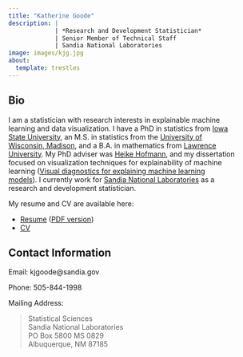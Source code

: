 ```yaml
---
title: "Katherine Goode"
description: | 
             | *Research and Development Statistician*
             | Senior Member of Technical Staff
             | Sandia National Laboratories
image: images/kjg.jpg
about:
  template: trestles
---
```


::: {.column-page style="width: 90%"}
## Bio

I am a statistician with research interests in explainable machine learning and data visualization. I have a PhD in statistics from [Iowa State University](https://www.stat.iastate.edu/), an M.S. in statistics from the [University of Wisconsin, Madison](https://stat.wisc.edu/), and a B.A. in mathematics from [Lawrence University](https://www.lawrence.edu/academics/college/mathematics). My PhD adviser was [Heike Hofmann](https://github.com/heike), and my dissertation focused on visualization techniques for explainability of machine learning ([Visual diagnostics for explaining machine learning models](https://dr.lib.iastate.edu/items/abac51d2-c05b-4ef2-90f5-03740ff5c682)). I currently work for [Sandia National Laboratories](https://www.sandia.gov/) as a research and development statistician.

My resume and CV are available here:

- [Resume](https://goodekat.github.io/cv/resume.html) ([PDF version](https://goodekat.github.io/cv/resume.pdf))
- [CV](https://goodekat.github.io/cv/goode_cv.pd)

## Contact Information

Email: kjgoode\@sandia.gov

Phone: 505-844-1998

Mailing Address:

> Statistical Sciences\
> Sandia National Laboratories\
> PO Box 5800 MS 0829\
> Albuquerque, NM 87185
:::
